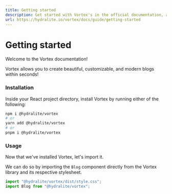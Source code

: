 ```yaml
---
title: Getting started
description: Get started with Vortex's in the official documentation, and learn more about all our features!
url: https://hydralite.io/vortex/docs/guide/getting-started
---
```


# Getting started

Welcome to the Vortex documentation!

Vortex allows you to create beautiful, customizable, and modern blogs within seconds!

<Spacer y={1} />

### Installation

Inside your React project directory, install Vortex by running either of the following:

```bash
npm i @hydralite/vortex
# or
yarn add @hydralite/vortex
# or
pnpm i @hydralite/vortex
```

### Usage

Now that we've installed Vortex, let's import it.

We can do so by importing the `Blog` component directly from the Vortex library and its respective stylesheet.

```jsx
import "@hydralite/vortex/dist/style.css";
import Blog from "@hydralite/vortex";
```
